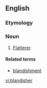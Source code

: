 ==English==

===Etymology===
{{suffix|blandish|er}}

===Noun===
{{en-noun}}

# [[flatterer|Flatterer]].

====Related terms====
*[[blandishment]]

[[vi:blandisher]]